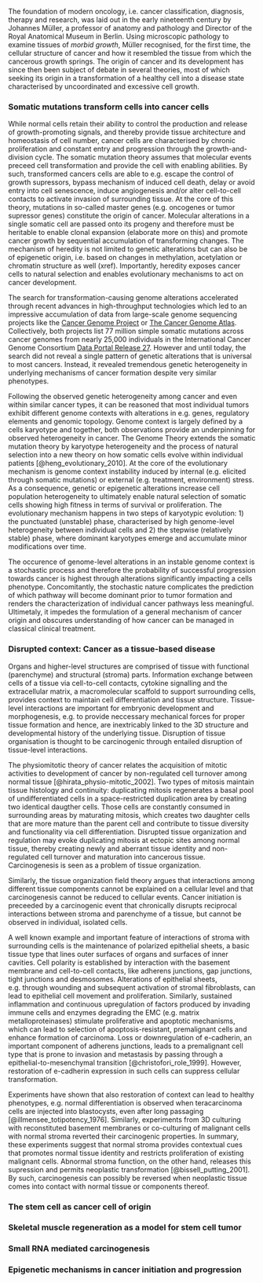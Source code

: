 The foundation of modern oncology, i.e. cancer classification, diagnosis, therapy and research, was laid out in the early nineteenth century by Johannes Müller, a professor of anatomy and pathology and Director of the Royal Anatomical Museum in Berlin. Using microscopic pathology to examine tissues of *morbid growth*, Müller recognised, for the first time, the cellular structure of cancer and how it resembled the tissue from which the cancerous growth springs. The origin of cancer and its development has since then been subject of debate in several theories, most of which seeking its origin in a transformation of a healthy cell into a disease state characterised by uncoordinated and excessive cell growth.

### Somatic mutations transform cells into cancer cells

While normal cells retain their ability to control the production and release of growth-promoting signals, and thereby provide tissue architecture and homeostasis of cell number, cancer cells are characterised by chronic proliferation and constant entry and progression through the growth-and-division cycle. The somatic mutation theory assumes that molecular events preceed cell transformation and provide the cell with enabling abilities. By such, transformed cancers cells are able to e.g. escape the control of growth supressors, bypass mechanism of induced cell death, delay or avoid entry into cell senescence, induce angiogenesis and/or alter cell-to-cell contacts to activate invasion of surrounding tissue. At the core of this theory, mutations in so-called master genes (e.g. oncogenes or tumor supressor genes) constitute the origin of cancer. 
Molecular alterations in a single somatic cell are passed onto its progeny and therefore must be heritable to enable clonal expansion (elaborate more on this) and promote cancer growth by sequential accumulation of transforming changes. The mechanism of heredity is not limited to genetic alterations but can also be of epigenetic origin, i.e. based on changes in methylation, acetylation or chromatin structure as well (xref). Importantly, heredity exposes cancer cells to natural selection and enables evolutionary mechanisms to act on cancer development. 

The search for transformation-causing genome alterations accelerated through recent advances in high-throughput technologies which led to an impressive accumulation of data from large-scale genome sequencing projects like the [Cancer Genome Project](cancer.sanger.ac.uk) or [The Cancer Genome Atlas](cancergenome.nih.gov). Collectively, both projects list 77 million simple somatic mutations across cancer genomes from nearly 25,000 individuals in the International Cancer Genome Consortium [Data Portal Release 27](https://dcc.icgc.org/releases/release_27). However and until today, the search did not reveal a single pattern of genetic alterations that is universal to most cancers. Instead, it revealed tremendous genetic heterogeneity in underlying mechanisms of cancer formation despite very similar phenotypes.

Following the observed genetic heterogeneity among cancer and even within similar cancer types, it can be reasoned that most individual tumors exhibit different genome contexts with alterations in e.g. genes, regulatory elements and genomic topology. Genome context is largely defined by a cells karyotype and together, both observations provide an underpinning for observed heterogeneity in cancer. 
The Genome Theory extends the somatic mutation theory by karyotype heterogeneity and the process of natural selection into a new theory on how somatic cells evolve within individual patients [@heng_evolutionary_2010]. At the core of the evolutionary mechanism is genome context instability induced by internal (e.g. elicited through somatic mutations) or external (e.g. treatment, environment) stress. As a consequence, genetic or epigenetic alterations increase cell population heterogeneity to ultimately enable natural selection of somatic cells showing high fitness in terms of survival or proliferation. The evolutionary mechanism happens in two steps of karyotypic evolution:
1) the punctuated (unstable) phase, characterised by high genome-level heterogeneity between individual cells and
2) the stepwise (relatively stable) phase, where dominant karyotypes emerge and accumulate minor modifications over time.

The occurence of genome-level alterations in an instable genome context is a stochastic process and therefore the probability of successful progression towards cancer is highest through alterations significantly impacting a cells phenotype. Concomitantly, the stochastic nature complicates the prediction of which pathway will become dominant prior to tumor formation and renders the characterization of individual cancer pathways less meaningful. Ultimetaly, it impedes the formulation of a general mechanism of cancer origin and obscures understanding of how cancer can be managed in classical clinical treatment.

### Disrupted context: Cancer as a tissue-based disease {#development}

Organs and higher-level structures are comprised of tissue with functional (parenchyme) and structural (stroma) parts. Information exchange between cells of a tissue via cell-to-cell contacts, cytokine signalling and the extracellular matrix, a macromolecular scaffold to support surrounding cells, provides context to maintain cell differentiation and tissue structure. Tissue-level interactions are important for embryonic development and morphogenesis, e.g. to provide neccessary mechanical forces for proper tissue formation and hence, are inextricably linked to the 3D structure and developmental history of the underlying tissue. Disruption of tissue organisation is thought to be carcinogenic through entailed disruption of tissue-level interactions. 

The physiomitotic theory of cancer relates the acquisition of mitotic activities to development of cancer by non-regulated cell turnover among normal tissue [@hirata_physio-mitotic_2002]. Two types of mitosis maintain tissue histology and continuity: duplicating mitosis regenerates a basal pool of undifferentiated cells in a space-restricted duplication area by creating two identical daugther cells. Those cells are constantly consumed in surrounding areas by maturating mitosis, which creates two daughter cells that are more mature than the parent cell and contribute to tissue diversity and functionality via cell differentiation. 
Disrupted tissue organization and regulation may evoke duplicating mitosis at ectopic sites among normal tissue, thereby creating newly and aberrant tissue identity and non-regulated cell turnover and maturation into cancerous tissue. Carcinogenesis is seen as a problem of tissue organization.  

Similarly, the tissue organization field theory argues that interactions among different tissue components cannot be explained on a cellular level and that carcinogenesis cannot be reduced to cellular events. Cancer initiation is preceeded by a carcinogenic event that chronically disrupts reciprocal interactions between stroma and parenchyme of a tissue, but cannot be observed in individual, isolated cells.

A well known example and important feature of interactions of stroma with surrounding cells is the maintenance of polarized epithelial sheets, a basic tissue type that lines outer surfaces of organs and surfaces of inner cavities. Cell polarity is established by interaction with the basement membrane and cell-to-cell contacts, like adherens junctions, gap junctions, tight junctions and desmosomes. Alterations of epithelial sheets, e.g. through wounding and subsequent activation of stromal fibroblasts, can lead to epithelial cell movement and proliferation. Similarly, sustained inflammation and continuous upregulation of factors produced by invading immune cells and enzymes degrading the EMC (e.g. matrix metalloproteinases) stimulate proliferative and apoptotic mechanisms, which can lead to selection of apoptosis-resistant, premalignant cells and enhance formation of carcinoma. Loss or downregulation of e-cadherin, an important component of adherens junctions, leads to a premalignant cell type that is prone to invasion and metastasis by passing through a epithelial-to-mesenchymal transition [@christofori_role_1999]. However, restoration of e-cadherin expression in such cells can suppress cellular transformation.

Experiments have shown that also restoration of context can lead to healthy phenotypes, e.g. normal differentiation is observed when teracarcinoma cells are injected into blastocysts, even after long passaging [@illmensee_totipotency_1976]. Similarly, experiments from 3D culturing with reconstituted basement membranes or co-culturing of malignant cells with normal stroma reverted their carcinogenic properties. In summary, these experiments suggest that normal stroma provides contextual cues that promotes normal tissue identity and restricts proliferation of existing malignant cells. Abnormal stroma function, on the other hand, releases this supression and permits neoplastic transformation [@bissell_putting_2001]. By such, carcinogenesis can possibly be reversed when neoplastic tissue comes into contact with normal tissue or components thereof.

### The stem cell as cancer cell of origin {#csc}



### Skeletal muscle regeneration as a model for stem cell tumor {#regeneration}

### Small RNA mediated carcinogenesis

### Epigenetic mechanisms in cancer initiation and progression
